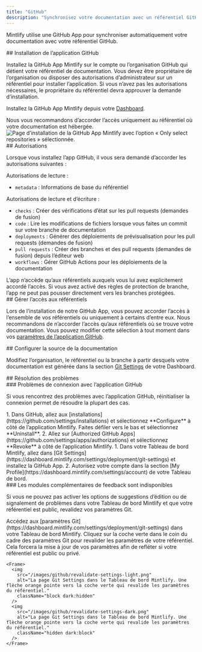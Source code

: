 ```yaml
---
title: "GitHub"
description: "Synchronisez votre documentation avec un référentiel GitHub"
---
```


Mintlify utilise une GitHub App pour synchroniser automatiquement votre documentation avec votre référentiel GitHub.

<div id="installing-the-github-app">
  ## Installation de l’application GitHub
</div>

Installez la GitHub App Mintlify sur le compte ou l’organisation GitHub qui détient votre référentiel de documentation. Vous devez être propriétaire de l’organisation ou disposer des autorisations d’administrateur sur un référentiel pour installer l’application. Si vous n’avez pas les autorisations nécessaires, le propriétaire du référentiel devra approuver la demande d’installation.

Installez la GitHub App Mintlify depuis votre [Dashboard](https://dashboard.mintlify.com/settings/organization/github-app).

<Tip>
Nous vous recommandons d’accorder l’accès uniquement au référentiel où votre documentation est hébergée.
</Tip>

<Frame>
  <img className="h-80" alt="Page d’installation de la GitHub App Mintlify avec l’option « Only select repositories » sélectionnée." src="/images/github/select-repos.png" />
</Frame>

<div id="permissions">
  ## Autorisations
</div>

Lorsque vous installez l’app GitHub, il vous sera demandé d’accorder les autorisations suivantes :

Autorisations de lecture :

* `metadata` : Informations de base du référentiel

Autorisations de lecture et d’écriture :

* `checks` : Créer des vérifications d’état sur les pull requests (demandes de fusion)
* `code` : Lire les modifications de fichiers lorsque vous faites un commit sur votre branche de documentation
* `deployments` : Générer des déploiements de prévisualisation pour les pull requests (demandes de fusion)
* `pull requests` : Créer des branches et des pull requests (demandes de fusion) depuis l’éditeur web
* `workflows` : Gérer GitHub Actions pour les déploiements de la documentation

<Info>
L’app n’accède qu’aux référentiels auxquels vous lui avez explicitement accordé l’accès. Si vous avez activé des règles de protection de branche, l’app ne peut pas pousser directement vers les branches protégées.
</Info>

<div id="managing-repository-access">
  ## Gérer l’accès aux référentiels
</div>

Lors de l’installation de notre GitHub App, vous pouvez accorder l’accès à l’ensemble de vos référentiels ou uniquement à certains d’entre eux. Nous recommandons de n’accorder l’accès qu’aux référentiels où se trouve votre documentation. Vous pouvez modifier cette sélection à tout moment dans vos [paramètres de l’application GitHub](https://github.com/apps/mintlify/installations/new).

<div id="configuring-docs-source">
  ## Configurer la source de la documentation
</div>

Modifiez l’organisation, le référentiel ou la branche à partir desquels votre documentation est générée dans la section [Git Settings](https://dashboard.mintlify.com/settings/deployment/git-settings) de votre Dashboard.

<div id="troubleshooting">
  ## Résolution des problèmes
</div>

<div id="github-app-connection-issues">
  ### Problèmes de connexion avec l’application GitHub
</div>

Si vous rencontrez des problèmes avec l’application GitHub, réinitialiser la connexion permet de résoudre la plupart des cas.

<Steps>
  <Step title="Désinstallez l’application Mintlify via GitHub.">
    1. Dans GitHub, allez aux [installations](https://github.com/settings/installations) et sélectionnez **Configure** à côté de l’application Mintlify. Faites défiler vers le bas et sélectionnez **Uninstall**.
    2. Allez sur [Authorized GitHub Apps](https://github.com/settings/apps/authorizations) et sélectionnez **Revoke** à côté de l’application Mintlify.
  </Step>
  <Step title="Réinstallez l’application Mintlify.">
    1. Dans votre Tableau de bord Mintlify, allez dans [Git Settings](https://dashboard.mintlify.com/settings/deployment/git-settings) et installez la GitHub App.
    2. Autorisez votre compte dans la section [My Profile](https://dashboard.mintlify.com/settings/account) de votre Tableau de bord.
  </Step>
</Steps>

<div id="feedback-add-ons-are-unavailable">
  ### Les modules complémentaires de feedback sont indisponibles
</div>

Si vous ne pouvez pas activer les options de suggestions d’édition ou de signalement de problèmes dans votre Tableau de bord Mintlify et que votre référentiel est public, revalidez vos paramètres Git.

<Steps>
  <Step title="Accéder aux paramètres Git">
    Accédez aux [paramètres Git](https://dashboard.mintlify.com/settings/deployment/git-settings) dans votre Tableau de bord Mintlify.
  </Step>
  <Step title="Revalider vos paramètres">
    Cliquez sur la coche verte dans le coin du cadre des paramètres Git pour revalider les paramètres de votre référentiel. Cela forcera la mise à jour de vos paramètres afin de refléter si votre référentiel est public ou privé.

    <Frame>
      <img
        src="/images/github/revalidate-settings-light.png"
        alt="La page Git Settings dans le Tableau de bord Mintlify. Une flèche orange pointe vers la coche verte qui revalide les paramètres du référentiel."
        className="block dark:hidden"
      />
      <img
        src="/images/github/revalidate-settings-dark.png"
        alt="La page Git Settings dans le Tableau de bord Mintlify. Une flèche orange pointe vers la coche verte qui revalide les paramètres du référentiel."
        className="hidden dark:block"
      />
    </Frame>
  </Step>
</Steps>